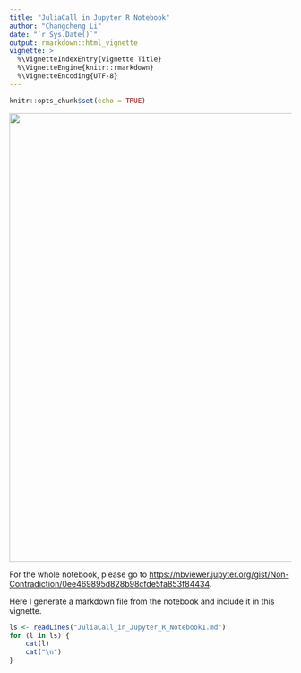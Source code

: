 ```yaml
---
title: "JuliaCall in Jupyter R Notebook"
author: "Changcheng Li"
date: "`r Sys.Date()`"
output: rmarkdown::html_vignette
vignette: >
  %\VignetteIndexEntry{Vignette Title}
  %\VignetteEngine{knitr::rmarkdown}
  %\VignetteEncoding{UTF-8}
---
```


```r
knitr::opts_chunk$set(echo = TRUE)
```

<img src="notebook.png" style="width: 800px;"/>

For the whole notebook, please go to
<https://nbviewer.jupyter.org/gist/Non-Contradiction/0ee469895d828b98cfde5fa853f84434>.

Here I generate a markdown file from the notebook and include
it in this vignette.

```r
ls <- readLines("JuliaCall_in_Jupyter_R_Notebook1.md")
for (l in ls) {
    cat(l)
    cat("\n")
}
```
